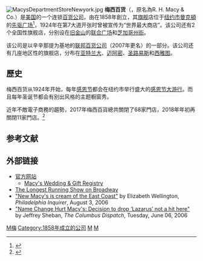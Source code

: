 {{noteTA
|1=zh-hans:梅西; zh-hant:美斯;
}}
{{Infobox_Company 
|company_name   = 美斯百貨公司<br//>Macy's
|company_logo   = [[File:Macy's_Logo_2019.png|250px]]
|company_type   = [[子公司|子公司]]
|former_name = R. H. Macy & Co.
|image = File:HeraldSquare-Oct14-1_(30618130907).jpg
|image_size = 250px
|image_caption = {{link-en|美斯先驅廣場|Macy's Herald Square}}旗艦店（2018年）
|foundation     = {{start date and age|1858|10|28}} [[美国|美国]][[纽约市|纽约市]]
|location       = {{USA}}[[纽约市|纽约市]]
|industry       = [[零售|零售]]
|products       = 服装、鞋类、床上用品、家具、珠宝、美容產品, 和家用器皿
|founder        = {{link-en|羅蘭·哈賽·梅西|Rowland Hussey Macy}}
|parent         = {{link-en|美斯公司|Macy's, Inc.}}
|homepage       = [http://www.macys.com/ www.macys.com]
}}
[[File:MacysDepartmentStoreNewyork.jpg|thumb]]
'''梅西百货'''（{{lang-en|Macy's}}，原名為R. H. Macy & Co.）是[[美国|美国]]的一个连锁[[百货公司|百货公司]]，由{{link-en|羅蘭·哈賽·梅西|Rowland Hussey Macy}}在1858年創立，其[[旗舰|旗舰]]店位于[[纽约市|纽约市]][[曼克頓|曼克頓]]的[[先驱广场|先驱广场]]<ref>{{cite web|title=Store Count and Square Footage – Macy's, Inc.|publisher=Macy's, Inc.|url=http://www.macysinc.com/investors/storeinformation/squarefootage.aspx|accessdate=2014-01-01|archive-url=https://web.archive.org/web/20120909191427/http://www.macysinc.com/investors/storeinformation/squarefootage.aspx|archive-date=2012-09-09|dead-url=yes}}</ref>，1924年在第7大道开张时曾被宣传为“世界最大商店”。该公司还有2个全国性旗舰店，分别设在[[旧金山|旧金山]]的[[联合广场_(旧金山)|联合广场]]和[[芝加哥|芝加哥]][[州街_(芝加哥)|州街]]。 

该公司是以辛辛那提为基地的[[联邦百货公司|联邦百货公司]]（2007年更名{{link-en|美斯公司|Macy's, Inc.}}）的一部分。该公司还有几座地区性的旗舰店，分布在[[亚特兰大|亚特兰大]]、[[迈阿密|迈阿密]]、[[圣路易斯_(密苏里州)|圣路易斯]]和[[西雅图|西雅图]]。

==歷史==
梅西百货从1924年开始，每年[[感恩节|感恩节]]都会在纽约市举行盛大的[[梅西感恩节大游行|感恩节大游行]]。而且每年圣诞节都会有别出风格的主题橱窗秀。

近年不敵電子商務的趨勢，2017年梅西百貨總共關閉了68家門店，2018年年初再關閉11家門店。<ref>{{cite web|title=Macy's is closing 68 stores, cutting 10,000 jobs|publisher=CNN BUSINESS|url=https://money.cnn.com/2017/01/04/news/companies/macys-job-cuts-stock/index.html|accessdate=2018-10-15|archive-date=2018-10-15|archive-url=https://web.archive.org/web/20181015192624/https://money.cnn.com/2017/01/04/news/companies/macys-job-cuts-stock/index.html|dead-url=no}}</ref>

==参考文献==
{{reflist}}

== 外部链接 ==
{{stack begin}}
{{commonscat|Macy's}}
{{stack end}}
* [https://web.archive.org/web/20090210202041/http://www.macys.com/ 官方网站]
** [https://web.archive.org/web/20070529093632/http://macys-catalog.weddingchannel.com/catalog/fds/macysDivisionalHome.action Macy's Wedding & Gift Registry]
* [https://web.archive.org/web/20080527001307/http://www.wm.edu/amst/370/2005F/sp4/ The Longest Running Show on Broadway]
* [http://www.philly.com/mld/inquirer/news/magazine/daily/15184159.htm "New Macy's is cream of the East Coast"] by Elizabeth Wellington, ''Philadelphia Inquirer'', August 3, 2006
* [http://www.dispatch.com/business-story.php?story=dispatch/2006/06/06/20060606-F1-01.html "Name Change Hurt Macy's:  Decision to drop ‘Lazarus’ not a hit here"]{{dead link|date=2018年1月 |bot=InternetArchiveBot |fix-attempted=yes }} by Jeffrey Sheban, ''The Columbus Dispatch'', Tuesday, June 06, 2006

{{coord|40|45|03|N|73|59|21|W|region:US-NY_type:landmark|display=title}}

[[Category:美國百貨公司|M梅]]
[[Category:1858年成立的公司|Category:1858年成立的公司]]
[[Category:俄亥俄州公司|M]]
[[Category:美國服裝零售商|M]]